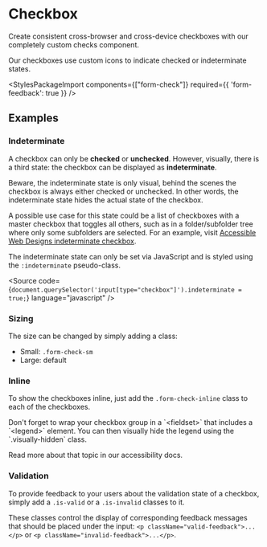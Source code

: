 
<Meta of={checkboxStories} />

# Checkbox

<div className="lead">
  Create consistent cross-browser and cross-device checkboxes with our completely custom checks component.
</div>

Our checkboxes use custom icons to indicate checked or indeterminate states.

<Canvas sourceState="shown" of={checkboxStories.Default} />
<div className="hide-col-default">
  <Controls of={checkboxStories.Default} />
</div>

<StylesPackageImport components={["form-check"]} required={{ 'form-feedback': true }} />

## Examples

### Indeterminate

A checkbox can only be **checked** or **unchecked**.
However, visually, there is a third state: the checkbox can be displayed as **indeterminate**.

Beware,
the indeterminate state is only visual, behind the scenes the checkbox is always either checked or unchecked.
In other words, the indeterminate state hides the actual state of the checkbox.

A possible use case for this state could be a list of checkboxes with a master checkbox that toggles all others,
such as in a folder/subfolder tree where only some subfolders are selected.
For an example,
visit [Accessible Web Designs indeterminate checkbox](http://www.barrierefreies-webdesign.de/knowhow/checkbox/indeterminate.html).

The indeterminate state can only be set via JavaScript and is styled using the `:indeterminate` pseudo-class.

<Source
  code={`document.querySelector('input[type="checkbox"]').indeterminate = true;`}
  language="javascript"
/>

### Sizing

The size can be changed by simply adding a class:

- Small: `.form-check-sm`
- Large: default

<Canvas of={checkboxStories.Size} />

### Inline

To show the checkboxes inline, just add the `.form-check-inline` class to each of the checkboxes.

<div className="alert alert-info alert-md">
  Don't forget to wrap your checkbox group in a `&lt;fieldset&gt;` that includes a `&lt;legend&gt;` element.
  You can then visually hide the legend using the `.visually-hidden` class.

  Read more about that topic in our
  <LinkTo kind="foundations-accessibility" story="docs">accessibility docs</LinkTo>.
</div>

<Canvas of={checkboxStories.Inline} />

### Validation

To provide feedback to your users about the validation state of a checkbox,
simply add a `.is-valid` or a `.is-invalid` classes to it.

These classes control the display of corresponding feedback messages that should be placed under the input:
`<p className="valid-feedback">...</p>` or `<p className="invalid-feedback">...</p>`.

<Canvas of={checkboxStories.Validation} />
